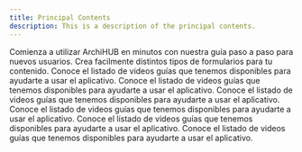 ```yaml
---
title: Principal Contents
description: This is a description of the principal contents.
---
```



<CardGrid stagger>
  <Card title="Changelog" icon="seti:clock">
    Comienza a utilizar ArchiHUB en minutos con nuestra guía paso a paso para nuevos usuarios.
  </Card>
	<Card title="Instalación local" icon="seti:terminal">
    Crea facilmente distintos tipos de formularios para tu contenido. 
  </Card>
  <Card title="Configuración de la herramienta" icon="seti:gear">
    Conoce el listado de videos guías que tenemos disponibles para ayudarte a usar el aplicativo.
  </Card>
  <Card title="Mi perfil" icon="seti:gear">
    Conoce el listado de videos guías que tenemos disponibles para ayudarte a usar el aplicativo.
  </Card>
  <Card title="Carga de la información" icon="seti:gear">
    Conoce el listado de videos guías que tenemos disponibles para ayudarte a usar el aplicativo.
  </Card>
  <Card title="Documentación técnica" icon="seti:gear">
    Conoce el listado de videos guías que tenemos disponibles para ayudarte a usar el aplicativo.
  </Card>
  <Card title="Guías para desarrolladores" icon="seti:gear">
    Conoce el listado de videos guías que tenemos disponibles para ayudarte a usar el aplicativo.
  </Card>
  <Card title="Plugins" icon="seti:gear">
    Conoce el listado de videos guías que tenemos disponibles para ayudarte a usar el aplicativo.
  </Card>
  </CardGrid>
